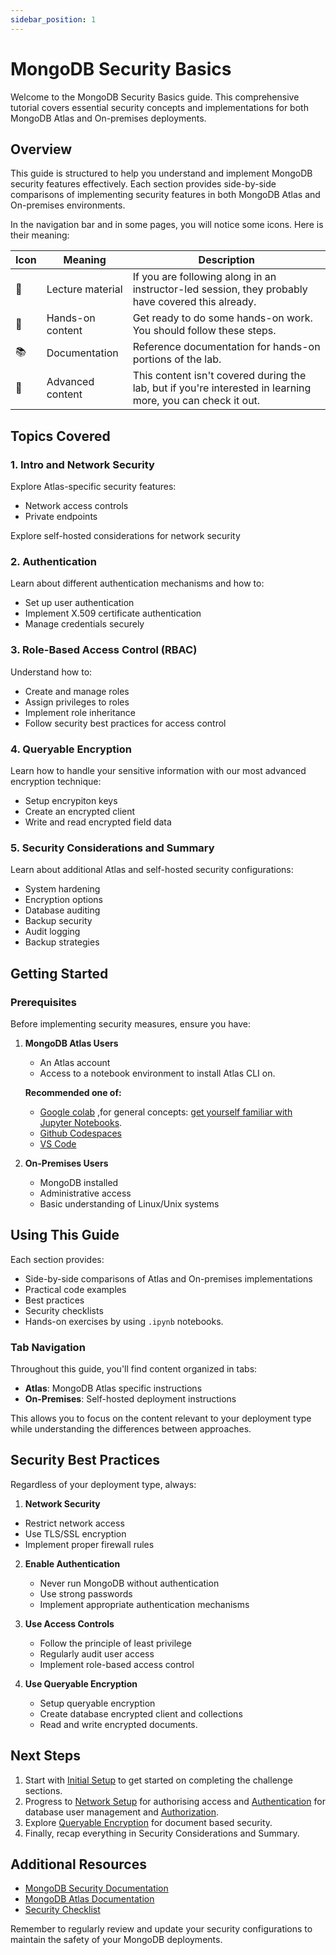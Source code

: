 ```yaml
---
sidebar_position: 1
---
```


# MongoDB Security Basics

Welcome to the MongoDB Security Basics guide. This comprehensive tutorial covers essential security concepts and implementations for both MongoDB Atlas and On-premises deployments.

## Overview

This guide is structured to help you understand and implement MongoDB security features effectively. Each section provides side-by-side comparisons of implementing security features in both MongoDB Atlas and On-premises environments.

In the navigation bar and in some pages, you will notice some icons. Here is their meaning:

|Icon|Meaning| Description
|-|-|-|
|📘|Lecture material|If you are following along in an instructor-led session, they probably have covered this already.|
|👐|Hands-on content|Get ready to do some hands-on work. You should follow these steps.|
|📚|Documentation| Reference documentation for hands-on portions of the lab.|
|🦹|Advanced content|This content isn't covered during the lab, but if you're interested in learning more, you can check it out.|

## Topics Covered

### 1. Intro and Network Security
Explore Atlas-specific security features:
- Network access controls
- Private endpoints

Explore self-hosted considerations for network security

### 2. Authentication
Learn about different authentication mechanisms and how to:
- Set up user authentication
- Implement X.509 certificate authentication
- Manage credentials securely

### 3. Role-Based Access Control (RBAC)
Understand how to:
- Create and manage roles
- Assign privileges to roles
- Implement role inheritance
- Follow security best practices for access control

### 4. Queryable Encryption

Learn how to handle your sensitive information with our most advanced encryption technique:
- Setup encrypiton keys
- Create an encrypted client
- Write and read encrypted field data


### 5. Security Considerations and Summary
Learn about additional Atlas and self-hosted security configurations:
- System hardening
- Encryption options
- Database auditing
- Backup security
- Audit logging
- Backup strategies

## Getting Started

### Prerequisites

Before implementing security measures, ensure you have:

1. **MongoDB Atlas Users**
   - An Atlas account
   - Access to a notebook environment to install Atlas CLI on.

   **Recommended one of:**
   - [Google colab](https://colab.research.google.com/) ,for general concepts: [get yourself familiar with Jupyter Notebooks](https://mongodb-developer.github.io/vector-search-lab/docs/getting-started/jupyter-notebooks). 
   - [Github Codespaces](https://docs.github.com/en/codespaces/developing-in-a-codespace/getting-started-with-github-codespaces-for-machine-learning)
   - [VS Code](https://code.visualstudio.com/docs/datascience/jupyter-notebooks) 

2. **On-Premises Users**
   - MongoDB installed
   - Administrative access
   - Basic understanding of Linux/Unix systems

## Using This Guide

Each section provides:
- Side-by-side comparisons of Atlas and On-premises implementations
- Practical code examples
- Best practices
- Security checklists
- Hands-on exercises by using `.ipynb` notebooks.

### Tab Navigation

Throughout this guide, you'll find content organized in tabs:
- **Atlas**: MongoDB Atlas specific instructions
- **On-Premises**: Self-hosted deployment instructions

This allows you to focus on the content relevant to your deployment type while understanding the differences between approaches.

## Security Best Practices

Regardless of your deployment type, always:

 1. **Network Security**
   - Restrict network access
   - Use TLS/SSL encryption
   - Implement proper firewall rules

2. **Enable Authentication**
   - Never run MongoDB without authentication
   - Use strong passwords
   - Implement appropriate authentication mechanisms

2. **Use Access Controls**
   - Follow the principle of least privilege
   - Regularly audit user access
   - Implement role-based access control


4. **Use Queryable Encryption**
   - Setup queryable encryption
   - Create database encrypted client and collections
   - Read and write encrypted documents.



## Next Steps

1. Start with [Initial Setup](./setup) to get started on completing the challenge sections.
2. Progress to [Network Setup](./atlas) for authorising access and [Authentication](./authentication) for database user management and [Authorization](./rbac).
3. Explore [Queryable Encryption](./queryable-encryption) for document based security.
4. Finally, recap everything in Security Considerations and Summary.

## Additional Resources

- [MongoDB Security Documentation](https://docs.mongodb.com/manual/security/)
- [MongoDB Atlas Documentation](https://docs.atlas.mongodb.com/)
- [Security Checklist](https://docs.mongodb.com/manual/administration/security-checklist/)

Remember to regularly review and update your security configurations to maintain the safety of your MongoDB deployments.
